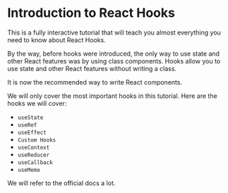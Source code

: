 # Introduction to React Hooks

This is a fully interactive tutorial that will teach you almost everything you need to know about React Hooks.

By the way, before hooks were introduced, the only way to use state and other React features was by using class components. Hooks allow you to use state and other React features without writing a class.

It is now the recommended way to write React components.

We will only cover the most important hooks in this tutorial. Here are the hooks we will cover:

- `useState`
- `useRef`
- `useEffect`
- `Custom Hooks`
- `useContext`
- `useReducer`
- `useCallback`
- `useMemo`

We will refer to the official docs a lot.